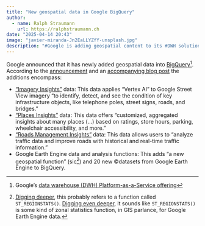 ```yaml
---
title: "New geospatial data in Google BigQuery"
author:
  - name: Ralph Straumann
    url: https://ralphstraumann.ch
date: "2025-04-14 20:43"
image: "javier-miranda-Jn2EaLLYZfY-unsplash.jpg"
description: "#Google is adding geospatial content to its #DWH solution #BigQuery. Additions encompass annotated Street View #imagery, Places (#POI) data, and #traffic data, among others."
---
```


Google announced that it has newly added geospatial data into [BigQuery](https://cloud.google.com/bigquery)^[Google's [data warehouse (DWH) Platform-as-a-Service offering](https://en.wikipedia.org/wiki/BigQuery)]. According to the [announcement](https://mapsplatform.google.com/resources/blog/whats-new-with-google-maps-platform-geospatial-analytics-generative-ai-and-weather/) and an [accompanying blog post](https://cloud.google.com/blog/topics/sustainability/new-geospatial-datasets-in-bigquery) the additions encompass:

- ["Imagery Insights"](https://mapsplatform.google.com/maps-products/geospatial-analytics/#imagery-insights) data: This data applies "Vertex AI" to Google Street View imagery "to identify, detect, and see the condition of key infrastructure objects, like telephone poles, street signs, roads, and bridges."
- ["Places Insights"](https://mapsplatform.google.com/maps-products/geospatial-analytics/#places-insights) data: This data offers "customized, aggregated insights about many places (...) based on ratings, store hours, parking, wheelchair accessibility, and more."
- ["Roads Management Insights"](https://mapsplatform.google.com/maps-products/geospatial-analytics/#roads-management-insights) data: This data allows users to "analyze traffic data and improve roads with historical and real-time traffic information."
- Google Earth Engine data and analysis functions: This adds "a new geospatial function" (sic[^function]) and 20 new ©datasets from Google Earth Engine to BigQuery.

[^function]: [Digging deeper](https://cloud.google.com/blog/topics/sustainability/new-geospatial-datasets-in-bigquery), this probably refers to a function called `ST_REGIONSTATS()`. [Digging even deeper](https://cloud.google.com/bigquery/docs/raster-data#overview), it sounds like `ST_REGIONSTATS()` is some kind of zonal statistics function, in GIS parlance, for Google Earth Engine data.